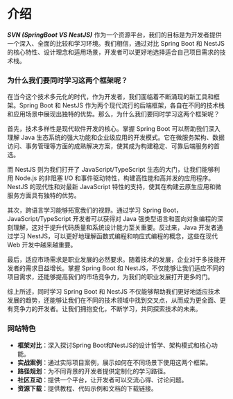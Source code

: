 # 介绍
***SVN (SpringBoot VS NestJS)*** 作为一个资源平台，我们的目标是为开发者提供一个深入、全面的比较和学习环境。我们相信，通过对比 Spring Boot 和 NestJS 的核心特性、设计理念和适用场景，开发者可以更好地选择适合自己项目需求的技术栈。

### 为什么我们要同时学习这两个框架呢？

在当今这个技术多元化的时代，作为开发者，我们面临着不断涌现的新工具和框架。Spring Boot 和 NestJS 作为两个现代流行的后端框架，各自在不同的技术栈和应用场景中展现出独特的优势。那么，为什么我们要同时学习这两个框架呢？

首先，技术多样性是现代软件开发的核心。掌握 Spring Boot 可以帮助我们深入理解 Java 生态系统的强大功能和企业级应用的开发模式。它在微服务架构、数据访问、事务管理等方面的成熟解决方案，使其成为构建稳定、可靠后端服务的首选。

而 NestJS 则为我们打开了 JavaScript/TypeScript 生态的大门，让我们能够利用 Node.js 的非阻塞 I/O 和事件驱动特性，构建高性能和高并发的应用程序。NestJS 的现代性和对最新 JavaScript 特性的支持，使其在构建云原生应用和微服务方面具有独特的优势。

其次，跨语言学习能够拓宽我们的视野。通过学习 Spring Boot，JavaScript/TypeScript 开发者可以获得对 Java 强类型语言和面向对象编程的深刻理解，这对于提升代码质量和系统设计能力至关重要。反过来，Java 开发者通过学习 NestJS，可以更好地理解函数式编程和响应式编程的概念，这些在现代 Web 开发中越来越重要。

最后，适应市场需求是职业发展的必然要求。随着技术的发展，企业对于多技能开发者的需求日益增长。掌握 Spring Boot 和 NestJS，不仅能够让我们适应不同的项目需求，还能够提高我们的市场竞争力，为我们的职业发展打开更多的门。

综上所述，同时学习 Spring Boot 和 NestJS 不仅能够帮助我们更好地适应技术发展的趋势，还能够让我们在不同的技术领域中找到交叉点，从而成为更全面、更有竞争力的开发者。让我们拥抱变化，不断学习，共同探索技术的未来。

### 网站特色

- **框架对比**：深入探讨Spring Boot和NestJS的设计哲学、架构模式和核心功能。
- **实战案例**：通过实际项目案例，展示如何在不同场景下使用这两个框架。
- **路径规划**：为不同背景的开发者提供定制化的学习路径。
- **社区互动**：提供一个平台，让开发者可以交流心得、讨论问题。
- **资源下载**：提供教程、代码示例和文档的下载链接。